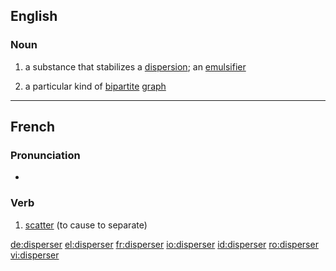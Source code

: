 ==English==
{{wikipedia}}

===Noun===
{{en-noun}}

# {{chemistry}} a substance that stabilizes a [[dispersion]]; an [[emulsifier]]
# {{graph theory}} a particular kind of [[bipartite]] [[graph]]
----

==French==

===Pronunciation===
* {{audio|Fr-disperser.ogg|Audio}}

===Verb===
{{infl|fr|verb}}

# [[scatter]] (to cause to separate)

{{tbot entry|French|scatter|2008|April|fr}}

[[de:disperser]]
[[el:disperser]]
[[fr:disperser]]
[[io:disperser]]
[[id:disperser]]
[[ro:disperser]]
[[vi:disperser]]